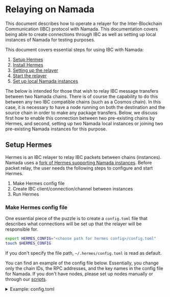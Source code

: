 
# Relaying on Namada

This document describes how to operate a relayer for the Inter-Blockchain Communication (IBC) protocol with Namada. This documentation covers being able to create connections through IBC as well as setting up local instances of Namada for testing purposes.


This document covers essential steps for using IBC with Namada:

1. [Setup Hermes](#setup-hermes)
2. [Install Hermes](#install-hermes)
3. [Setting up the relayer](#setting-up-the-relayer)
4. [Start the relayer](#start-the-relayer)
5. [Set up local Namada instances](#set-up-local-namada-instances-using-the-hermes-script)

The below is intended for those that wish to relay IBC message transfers between two Namada chains. There is of course the capability to do this between any two IBC compatible chains (such as a Cosmos chain).
In this case, it is necessary to have a node running on both the destination and the source chain in order to make any package transfers.
Below, we discuss first how to enable this connection between two pre-existing chains by Hermes, and second, setting up two Namada local instances or joining two pre-existing Namada instances for this purpose.


## Setup Hermes
Hermes is an IBC relayer to relay IBC packets between chains (instances).
Namada uses a [fork of Hermes supporting Namada instances](https://github.com/heliaxdev/hermes/tree/1.6.0-namada).
Before packet relay, the user needs the following steps to configure and start Hermes.

1. Make Hermes config file
2. Create IBC client/connection/channel between instances
3. Run Hermes

### Make Hermes config file
One essential piece of the puzzle is to create a `config.toml` file that describes what connections will be set up that the relayer will be responsible for.

```bash copy
export HERMES_CONFIG="<choose path for hermes config>/config.toml"
touch $HERMES_CONFIG
``` 

If you don't specify the file path, `~/.hermes/config.toml` is read as default.

You can find an example of the config file below. Essentially, you change only the chain IDs, the RPC addresses, and the key names in the config file for Namada. If you don't have nodes, please set up nodes manually or through our [scripts](#set-up-local-namada-instances-using-the-hermes-script).

<details>
<summary>Example: config.toml</summary>
```toml copy
[global]
log_level = 'info'

[mode]

[mode.clients]
enabled = true
refresh = true
misbehaviour = true

[mode.connections]
enabled = false

[mode.channels]
enabled = false

[mode.packets]
enabled = true
clear_interval = 10
clear_on_start = false
tx_confirmation = true

[telemetry]
enabled = false
host = '127.0.0.1'
port = 3001

[[chains]]
id = 'namada-test.0a4c6786dbda39f786'  # set your chain ID
type = 'namada'
rpc_addr = 'http://127.0.0.1:27657'  # set the IP and the port of the chain
grpc_addr = 'http://127.0.0.1:9090'  # not used for now
event_source = { mode = 'push', url = 'ws://127.0.0.1:27657/websocket', batch_delay = '500ms' }  # set the IP and the port of the chain
account_prefix = ''  # not used
key_name = 'relayer'  # The key is an account name you made
store_prefix = 'ibc'
gas_price = { price = 0.001, denom = 'nam' }  # not used for now

[[chains]]
id = 'namada-test.647287156defa8728c'
type = 'namada'
rpc_addr = 'http://127.0.0.1:28657'
grpc_addr = 'http://127.0.0.1:9090'
event_source = { mode = 'push', url = 'ws://127.0.0.1:28657/websocket', batch_delay = '500ms' }
account_prefix = ''
key_name = 'relayer'
store_prefix = 'ibc'
gas_price = { price = 0.001, denom = 'nam' }
```
</details>

The path to the config file, which is saved in the variable `$HERMES_CONFIG` will be useful later.


<Callout type="info" emoji="🧩">
**Interpreting the toml**

Each chain configuration is specified under the `[[chains]]` object.
These are the pieces of this puzzle you want to keep your 👀 on:
 - `chains.id` is the name of the chain
 - `chains.rpc_address` specifies the port that the channel is communicating through, and will be the argument for the `ledger_address` of Namada when interacting with the ledger (will become clearer later)
     - Make sure to change the IP address to the IP address of your local machine that is running this node!
 - `chains.key_name` specifies the key of the signer who signs a transaction from the relayer. The key should be generated before starting the relayer.
 - `event_source` specifies the URL of the chain's websocket. This must be the same as the `rpc_address` for Hermes to work properly.
</Callout>

### Create IBC client/connection/channel between instances
Hermes CLI has commands to create them. Before the creation, a node of each instance should be running at the specified rpc addresses. If you don't have nodes, please set up nodes manually or through our [scripts](#set-up-local-namada-instances-using-the-hermes-script).

### Export environment variables
The relaying user will need to save certain environment variables. These are:
```bash copy
export CHAIN_A_ID="<replace-with-chain-a-id>"
export CHAIN_B_ID="<replace-with-chain-b-id>"
export HERMES_CONFIG="<replace-with-hermes-config-path>"
```

## Install Hermes
Before conducting any IBC operations, one must download Heliax's fork Hermes binary or build it from source.

### From binaries
One can download the latest binary release from our [releases page](https://github.com/heliaxdev/hermes/releases) by choosing the appropriate architecture.

E.g.
```bash copy
export TAG="v1.6.0-namada-beta3"
export ARCH="x86_64-unknown-linux-gnu" # or "aarch64-apple-darwin"
curl -Lo /tmp/hermes.tar.gz https://github.com/heliaxdev/hermes/releases/download/${TAG}/hermes-${TAG}-${ARCH}.tar.gz
tar -xvzf /tmp/hermes.tar.gz -C /usr/local/bin
```

<Callout type="info">
For some systems, `/usr/local/bin` is a protected directory. In this case, you may need to run the above command with `sudo`.
I.e 
```bash copy
sudo tar -xvzf /tmp/hermes.tar.gz -C /usr/local/bin
```
This is also true for the command `cp ./target/release/hermes /usr/local/bin/` below (see the comment).
</Callout>

### From source
```bash copy
export TAG="v1.6.0-namada-beta3"

git clone https://github.com/heliaxdev/hermes.git
git checkout $TAG
cd hermes
cargo build --release --bin hermes
export HERMES=$(pwd) # if needed
```
Check the binary:
```bash copy
./target/release/hermes --version #or sudo cp ./target/release/hermes /usr/local/bin/
```

<Callout type="info">
It is recommended to now add hermes to `$PATH` such that it is callable without any pre-fixes.
For ubuntu users, this can be achieved by
```bash copy
cp ./target/release/hermes /usr/local/bin/
```
</Callout>

## Setting up the relayer

### Create the `namada_wallet` directory and chain directories to hold each relayer wallet.toml

For the relayer to work, it needs to have a wallet directory to store the keys of the relayer. This can be done by running
```bash copy
# in the Hermes folder
mkdir namada_wallet
mkdir -p ~/.hermes/namada_wallet/$CHAIN_A_ID
mkdir -p ~/.hermes/namada_wallet/$CHAIN_B_ID
```

<Callout type="info">
This step is only needed for namada chains. For cosmos based chains, it is advised to add the key directly to hermes.
```bash copy
./hermes --config $HERMES_CONFIG keys add --chain "<name-of-chain>" --key-file "<path-to-key>" --overwrite
```
</Callout>

### Create the relayer account
On each chain, there must be a `relayer` account. On a namada chain, this can be done by running
```bash copy
namadaw key gen --alias relayer
```

This will generate a key for the relayer account. The key will be stored in the `wallet.toml` that is found in the [base directory](./ledger/base-directory.mdx) of the node, inside the `chain-id` folder. For example, if the `chain-id` is `namada-test.0a4c6786dbda39f786`, the `wallet.toml` will be found in `$HOME/.local/share/namada/namada-test.0a4c6786dbda39f786/wallet.toml` (on a ubuntu machine where `base-dir` has not been set up properly).

It is now important to copy this wallet file into the `namada_wallet` directory that was created above, for each chain. Continuing this example, the first wallet can be copied by running:
```bash copy
cp $HOME/.local/share/namada/$CHAIN_A_ID/wallet.toml ~/.hermes/namada_wallet/$CHAIN_A_ID/wallet.toml
# Make sure this is done for both wallets on each chain!
```

It is now possible to set up the client.

### Create IBC channel
The "create channel" command (below) creates not only the IBC channel but also the necessary IBC client connection.

```bash copy
hermes --config $HERMES_CONFIG \
  create channel \
  --a-chain $CHAIN_A_ID \
  --b-chain $CHAIN_B_ID \
  --a-port transfer \
  --b-port transfer \
  --new-client-connection --yes
```

<Callout type="info">
Note that the above `CHAIN_IDs` will depend on your own setup, so do check this for yourself!
</Callout>

When the creation has been completed, you can see the channel IDs. For example, the following text shows that a channel with ID `7` has been created on Chain A `namada-test.0a4c6786dbda39f786`, and a channel with ID `12` has been created on Chain B `namada-test.647287156defa8728c`. You will need the channel IDs for a transfer over IBC. It means that you have to specify `channel-7` as a channel ID (The prefix `channel-` is always required) for a transfer from Chain A to Chain B. Also, you have to specify `channel-12` as a channel ID for a transfer from Chain B to Chain A.

<Expandable>
```
SUCCESS Channel {
    ordering: Unordered,
    a_side: ChannelSide {
        chain: BaseChainHandle {
            chain_id: ChainId {
                id: "namada-test.0a4c6786dbda39f786",
                version: 0,
            },
            runtime_sender: Sender { .. },
        },
        client_id: ClientId(
            "07-tendermint-0",
        ),
        connection_id: ConnectionId(
            "connection-3",
        ),
        port_id: PortId(
            "transfer",
        ),
        channel_id: Some(
            ChannelId(
                "channel-7",
            ),
        ),
        version: None,
    },
    b_side: ChannelSide {
        chain: BaseChainHandle {
            chain_id: ChainId {
                id: "namada-test.647287156defa8728c",
                version: 0,
            },
            runtime_sender: Sender { .. },
        },
        client_id: ClientId(
            "07-tendermint-1",
        ),
        connection_id: ConnectionId(
            "connection-2",
        ),
        port_id: PortId(
            "transfer",
        ),
        channel_id: Some(
            ChannelId(
                "channel-12",
            ),
        ),
        version: None,
    },
    connection_delay: 0ns,
}
```
</Expandable>

## Start the relayer
Once you run Hermes, it monitors instances via the nodes and relays packets according to monitored events.
```bash copy
hermes --config $HERMES_CONFIG start
```

You can see more details of Hermes at [the official document](https://hermes.informal.systems/).

After the sync, you can create the channel and start Hermes as explained [above](#create-ibc-channel).
```bash copy
# create a channel
hermes --config $HERMES_CONFIG \
  create channel \
  --a-chain $CHAIN_A_ID \
  --b-chain $CHAIN_B_ID \
  --a-port transfer \
  --b-port transfer \
  --new-client-connection --yes
```

### Transferring assets over IBC
It is now possible to [transfer assets between the two chains.](../users/ibc.mdx)

## Set up local Namada instances using the hermes script
The script `setup-namada` will set up two instances with one validator node, copy necessary files for Hermes, and make an account for Hermes on each ledger. Also, it will make a Hermes' config file `config_for_namada.toml` in the `hermes` directory.

First, you will need to export some environment variables:

```bash copy
export NAMADA_DIR="<path-to-namada-source-directory>"
export TAG="v1.6.0-namada-beta3"
```

```bash copy
git clone https://github.com/heliaxdev/hermes.git
git checkout $TAG # The branch is the same as our Hermes
cd hermes
./scripts/setup-namada $NAMADA_DIR $CHAIN_ID_A $CHAIN_ID_B
```

In this case, the user doesn't have to wait for sync. If the relayer account on each instance has enough balance, the user can create a channel and start Hermes immediately as explained [above](#create-ibc-channel). The user finds these chain IDs of the instances in the config file `config_for_namada.toml`. One can run `grep "id" ${HERMES_CONFIG}`.
```bash copy
# create a channel
hermes --config $HERMES_CONFIG \
  create channel \
  --a-chain $CHAIN_A_ID \
  --b-chain $CHAIN_B_ID \
  --a-port transfer \
  --b-port transfer \
  --new-client-connection --yes

# Run Hermes
hermes --config $HERMES_CONFIG start
```

Each node data and configuration files are in `hermes/data/namada-*/.namada`.

In order to close any ledgers setup by the script, one can run
```bash copy
killall namadan
```
